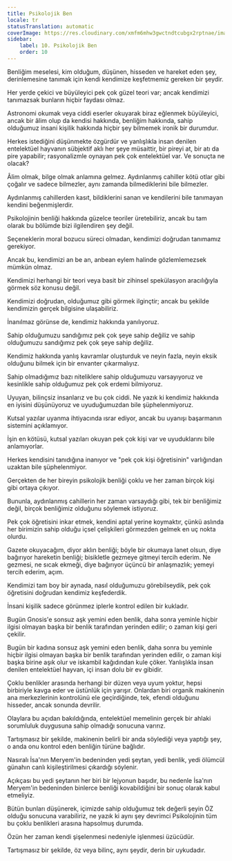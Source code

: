 ```yaml
---
title: Psikolojik Ben
locale: tr
statusTranslation: automatic
coverImage: https://res.cloudinary.com/xmfm6mhw3gwctndtcubgx2rptnae/image/upload/v1741354419/small_cover_la_gran_rebelion_28716e29d2.webp
sidebar:
    label: 10. Psikolojik Ben
    order: 10
---
```

Benliğim meselesi, kim olduğum, düşünen, hisseden ve hareket eden şey, derinlemesine tanımak için kendi kendimize keşfetmemiz gereken bir şeydir.

Her yerde çekici ve büyüleyici pek çok güzel teori var; ancak kendimizi tanımazsak bunların hiçbir faydası olmaz.

Astronomi okumak veya ciddi eserler okuyarak biraz eğlenmek büyüleyici, ancak bir âlim olup da kendisi hakkında, benliğim hakkında, sahip olduğumuz insani kişilik hakkında hiçbir şey bilmemek ironik bir durumdur.

Herkes istediğini düşünmekte özgürdür ve yanlışlıkla insan denilen entelektüel hayvanın sübjektif aklı her şeye müsaittir, bir pireyi at, bir atı da pire yapabilir; rasyonalizmle oynayan pek çok entelektüel var. Ve sonuçta ne olacak?

Âlim olmak, bilge olmak anlamına gelmez. Aydınlanmış cahiller kötü otlar gibi çoğalır ve sadece bilmezler, aynı zamanda bilmediklerini bile bilmezler.

Aydınlanmış cahillerden kasıt, bildiklerini sanan ve kendilerini bile tanımayan kendini beğenmişlerdir.

Psikolojinin benliği hakkında güzelce teoriler üretebiliriz, ancak bu tam olarak bu bölümde bizi ilgilendiren şey değil.

Seçeneklerin moral bozucu süreci olmadan, kendimizi doğrudan tanımamız gerekiyor.

Ancak bu, kendimizi an be an, anbean eylem halinde gözlemlemezsek mümkün olmaz.

Kendimizi herhangi bir teori veya basit bir zihinsel spekülasyon aracılığıyla görmek söz konusu değil.

Kendimizi doğrudan, olduğumuz gibi görmek ilginçtir; ancak bu şekilde kendimizin gerçek bilgisine ulaşabiliriz.

İnanılmaz görünse de, kendimiz hakkında yanılıyoruz.

Sahip olduğumuzu sandığımız pek çok şeye sahip değiliz ve sahip olduğumuzu sandığımız pek çok şeye sahip değiliz.

Kendimiz hakkında yanlış kavramlar oluşturduk ve neyin fazla, neyin eksik olduğunu bilmek için bir envanter çıkarmalıyız.

Sahip olmadığımız bazı niteliklere sahip olduğumuzu varsayıyoruz ve kesinlikle sahip olduğumuz pek çok erdemi bilmiyoruz.

Uyuyan, bilinçsiz insanlarız ve bu çok ciddi. Ne yazık ki kendimiz hakkında en iyisini düşünüyoruz ve uyuduğumuzdan bile şüphelenmiyoruz.

Kutsal yazılar uyanma ihtiyacında ısrar ediyor, ancak bu uyanışı başarmanın sistemini açıklamıyor.

İşin en kötüsü, kutsal yazıları okuyan pek çok kişi var ve uyuduklarını bile anlamıyorlar.

Herkes kendisini tanıdığına inanıyor ve "pek çok kişi öğretisinin" varlığından uzaktan bile şüphelenmiyor.

Gerçekten de her bireyin psikolojik benliği çoklu ve her zaman birçok kişi gibi ortaya çıkıyor.

Bununla, aydınlanmış cahillerin her zaman varsaydığı gibi, tek bir benliğimiz değil, birçok benliğimiz olduğunu söylemek istiyoruz.

Pek çok öğretisini inkar etmek, kendini aptal yerine koymaktır, çünkü aslında her birimizin sahip olduğu içsel çelişkileri görmezden gelmek en uç nokta olurdu.

Gazete okuyacağım, diyor aklın benliği; böyle bir okumaya lanet olsun, diye bağırıyor hareketin benliği; bisikletle gezmeye gitmeyi tercih ederim. Ne gezmesi, ne sıcak ekmeği, diye bağırıyor üçüncü bir anlaşmazlık; yemeyi tercih ederim, açım.

Kendimizi tam boy bir aynada, nasıl olduğumuzu görebilseydik, pek çok öğretisini doğrudan kendimiz keşfederdik.

İnsani kişilik sadece görünmez iplerle kontrol edilen bir kukladır.

Bugün Gnosis'e sonsuz aşk yemini eden benlik, daha sonra yeminle hiçbir ilgisi olmayan başka bir benlik tarafından yerinden edilir; o zaman kişi geri çekilir.

Bugün bir kadına sonsuz aşk yemini eden benlik, daha sonra bu yeminle hiçbir ilgisi olmayan başka bir benlik tarafından yerinden edilir, o zaman kişi başka birine aşık olur ve iskambil kağıdından kule çöker. Yanlışlıkla insan denilen entelektüel hayvan, içi insan dolu bir ev gibidir.

Çoklu benlikler arasında herhangi bir düzen veya uyum yoktur, hepsi birbiriyle kavga eder ve üstünlük için yarışır. Onlardan biri organik makinenin ana merkezlerinin kontrolünü ele geçirdiğinde, tek, efendi olduğunu hisseder, ancak sonunda devrilir.

Olaylara bu açıdan bakıldığında, entelektüel memelinin gerçek bir ahlaki sorumluluk duygusuna sahip olmadığı sonucuna varırız.

Tartışmasız bir şekilde, makinenin belirli bir anda söylediği veya yaptığı şey, o anda onu kontrol eden benliğin türüne bağlıdır.

Nasıralı İsa'nın Meryem'in bedeninden yedi şeytan, yedi benlik, yedi ölümcül günahın canlı kişileştirilmesi çıkardığı söylenir.

Açıkçası bu yedi şeytanın her biri bir lejyonun başıdır, bu nedenle İsa'nın Meryem'in bedeninden binlerce benliği kovabildiğini bir sonuç olarak kabul etmeliyiz.

Bütün bunları düşünerek, içimizde sahip olduğumuz tek değerli şeyin ÖZ olduğu sonucuna varabiliriz, ne yazık ki aynı şey devrimci Psikolojinin tüm bu çoklu benlikleri arasına hapsolmuş durumda.

Özün her zaman kendi şişelenmesi nedeniyle işlenmesi üzücüdür.

Tartışmasız bir şekilde, öz veya bilinç, aynı şeydir, derin bir uykudadır.
